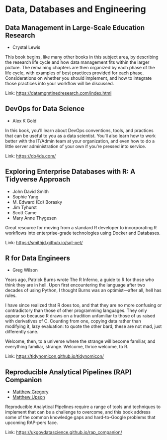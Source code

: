 # Data, Databases and Engineering

## Data Management in Large-Scale Education Research

- Crystal Lewis

This book begins, like many other books in this subject area, by describing the research life cycle and how data management fits within the larger picture. The remaining chapters are then organized by each phase of the life cycle, with examples of best practices provided for each phase. Considerations on whether you should implement, and how to integrate those practices into your workflow will be discussed.

Link: [https://datamgmtinedresearch.com/index.html](https://datamgmtinedresearch.com/index.html)

## DevOps for Data Science

- Alex K Gold

In this book, you’ll learn about DevOps conventions, tools, and practices that can be useful to you as a data scientist. You’ll also learn how to work better with the IT/Admin team at your organization, and even how to do a little server administration of your own if you’re pressed into service.

Link: [https://do4ds.com/](https://do4ds.com/)

## Exploring Enterprise Databases with R: A Tidyverse Approach

- John David Smith
- Sophie Yang
- M. Edward (Ed) Borasky
- Jim Tyhurst
- Scott Came
- Mary Anne Thygesen

Great resource for moving from a standard R developer to incorporating R workflows into enterprise-grade technologies using Docker and Databases.

Link: [https://smithjd.github.io/sql-pet/](https://smithjd.github.io/sql-pet/)

## R for Data Engineers

- Greg Wilson

Years ago, Patrick Burns wrote The R Inferno, a guide to R for those who think they are in hell. Upon first encountering the language after two decades of using Python, I thought Burns was an optimist—after all, hell has rules.

I have since realized that R does too, and that they are no more confusing or contradictory than those of other programming languages. They only appear so because R draws on a tradition unfamiliar to those of us raised with derivatives of C. Counting from one, copying data rather than modifying it, lazy evaluation: to quote the other bard, these are not mad, just differently sane.

Welcome, then, to a universe where the strange will become familiar, and everything familiar, strange. Welcome, thrice welcome, to R.

Link: [https://tidynomicon.github.io/tidynomicon/](https://tidynomicon.github.io/tidynomicon/)

## Reproducible Analytical Pipelines (RAP) Companion

- [Matthew Gregory](https://twitter.com/mammykins_)
- [Matthew Upson](https://twitter.com/m_a_upson)

Reproducible Analytical Pipelines require a range of tools and techniques to implement that can be a challenge to overcome, and this book address some of the common knowledge gaps and hard-to-Google problems that upcoming RAP-pers face.

Link: [https://ukgovdatascience.github.io/rap_companion/](https://ukgovdatascience.github.io/rap_companion/)


